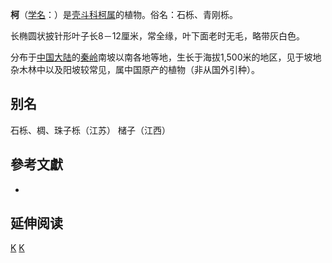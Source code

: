 {{otheruses|other=中文姓氏|柯姓}}
{{Speciesbox 
| genus = Lithocarpus
| species = glaber
| authority = (Thunb.) [[中井猛之进|Nakai]]， 1916
| image =Lithocarpus glaber SZ89.png
| synonyms = 
* ''Synaedrys glabra''
* ''Quercus sieboldiana''
* ''Quercus glabra'' (Thunb.) Oerst.
* ''Pasania thalassica''
* ''Pasania glabra''
* ''Pasania sieboldiana''
* ''Quercus thalassica''
* ''Lithocarpus thalassicus''
* ''Kuromatea glabra''
* ''Quercus thalassica'' var. ''obtusiglans''
}}
'''柯'''（[[学名|学名]]：{{lang|la|''Lithocarpus glaber''}}）是[[壳斗科|壳斗科]][[柯属|柯属]]的植物。俗名：石栎、青刚栎。

长椭圆状披针形叶子长8－12厘米，常全缘，叶下面老时无毛，略带灰白色。

分布于[[中国大陆|中国大陆]]的[[秦岭|秦岭]]南坡以南各地等地，生长于海拔1,500米的地区，见于坡地杂木林中以及阳坡较常见，属中国原产的植物（非从国外引种）。

==别名==
石栎、椆、珠子栎（江苏） 槠子（江西）

==參考文獻==
{{reflist}}
* {{cite web |url=http://www.bioinfo.cn/db05/KmzwSpecies.php?action=view&id=7944 |title=柯 |work=《中国高等植物数据库全库》 |publisher=中国科学院微生物研究所 |author=昆明植物研究所 |accessdate=2009-02-24 |archivedate=2016-03-05 |archiveurl=https://web.archive.org/web/20160305095155/http://www.bioinfo.cn/db05/KmzwSpecies.php?action=view&id=7944 }}

==延伸阅读==
{{Wikisource further reading}}

{{Taxonbar|from=Q149476}}

{{Fagales-stub}}
[[Category:柯属|K]]
[[Category:1916年描述的植物|K]]
